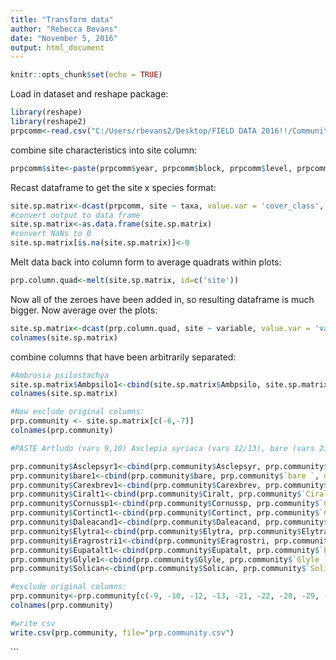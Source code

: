 ---
title: "Transform data"
author: "Rebecca Bevans"
date: "November 5, 2016"
output: html_document
---

```{r setup, include=FALSE}
knitr::opts_chunk$set(echo = TRUE)
```

Load in dataset and reshape package:
```{r}
library(reshape)
library(reshape2)
prpcomm<-read.csv("C:/Users/rbevans2/Desktop/FIELD DATA 2016!!/CommunityData/PRP.comm.11.7.16.csv")

```

combine site characteristics into site column:
```{r}
prpcomm$site<-paste(prpcomm$year, prpcomm$block, prpcomm$level, prpcomm$diversity, prpcomm$transect, prpcomm$quadrat)
```


Recast dataframe to get the site x species format:
```{r}
site.sp.matrix<-dcast(prpcomm, site ~ taxa, value.var = 'cover_class', fun.aggregate=mean)
#convert output to data frame
site.sp.matrix<-as.data.frame(site.sp.matrix)
#convert NaNs to 0
site.sp.matrix[is.na(site.sp.matrix)]<-0
```

Melt data back into column form to average quadrats within plots:
```{r}
prp.column.quad<-melt(site.sp.matrix, id=c('site'))

```
Now all of the zeroes have been added in, so resulting dataframe is much bigger. Now average over the plots:
```{r}
site.sp.matrix<-dcast(prp.column.quad, site ~ variable, value.var = 'value', fun.aggregate = mean)
colnames(site.sp.matrix)

```

combine columns that have been arbitrarily separated:
```{r}
#Ambrosia psilostachya
site.sp.matrix$Ambpsilo1<-cbind(site.sp.matrix$Ambpsilo, site.sp.matrix$Ambpsilo, deparse.level=1)
colnames(site.sp.matrix)

#Now exclude original columns:
prp.community <- site.sp.matrix[c(-6,-7)]
colnames(prp.community)

#PASTE Artludo (vars 9,10) Asclepia syriaca (vars 12/13), bare (vars 21/22), Carex brevior(vars.28, 29), Cirsium altissima (vars 34/35), Cornus sp (vars 41/42), #Coreopsis tinctoria (vars 25, 36, 37), Carex brevior (vars. 24, 25), Dalea candida (vars. 46, 47), #Elytra/Elytrach(vars. 55, 56), Eragrostis trichodes (vars. 58, 59), Eupatorium altissima (61, 62, 63), Glyle #(69, 70), Solican (127, 128, 129):

prp.community$Asclepsyr1<-cbind(prp.community$Asclepsyr, prp.community$`Asclepsyr `, deparse.level = 1)
prp.community$bare1<-cbind(prp.community$bare, prp.community$`bare `, deparse.level = 1)
prp.community$Carexbrev1<-cbind(prp.community$Carexbrev, prp.community$`Carexbrev `, deparse.level = 1)
prp.community$Ciralt1<-cbind(prp.community$Ciralt, prp.community$`Ciralt `, deparse.level=1)
prp.community$Cornussp1<-cbind(prp.community$Cornussp, prp.community$`Cornussp `, deparse.level=1)
prp.community$Cortinct1<-cbind(prp.community$Cortinct, prp.community$`Cortinct `, prp.community$`Cortinct    `, deparse.level=1)
prp.community$Daleacand1<-cbind(prp.community$Daleacand, prp.community$`Daleacand `, deparse.level=1)
prp.community$Elytra1<-cbind(prp.community$Elytra, prp.community$Elytrach, deparse.level = 1)
prp.community$Eragrostri1<-cbind(prp.community$Eragrostri, prp.community$`Eragrostri    `, deparse.level = 1)
prp.community$Eupatalt1<-cbind(prp.community$Eupatalt, prp.community$`Eupatalt `, prp.community$`Eupatalt  `, deparse.level = 1)
prp.community$Glyle1<-cbind(prp.community$Glyle, prp.community$`Glyle `, deparse.level = 1)
prp.community$Solican<-cbind(prp.community$Solican, prp.community$`Solican   `, deparse.level = 1)

#exclude original columns:
prp.community<-prp.community[c(-9, -10, -12, -13, -21, -22, -28, -29, -41, -42, -43, -44, -45, -46, -47, -55, -56, -58, -59, -61, -62, -63, -69, -70, -127, -128, -129)]
colnames(prp.community)

#write csv
write.csv(prp.community, file="prp.community.csv")
```



```


